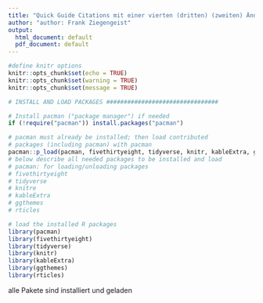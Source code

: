 ```yaml
---
title: "Quick Guide Citations mit einer vierten (dritten) (zweiten) Änderung"
author: "author: Frank Ziegengeist"
output: 
  html_document: default
  pdf_document: default 
---
```


```r
#define knitr options
knitr::opts_chunk$set(echo = TRUE)
knitr::opts_chunk$set(warning = TRUE)
knitr::opts_chunk$set(message = TRUE)

# INSTALL AND LOAD PACKAGES ################################

# Install pacman ("package manager") if needed
if (!require("pacman")) install.packages("pacman")

# pacman must already be installed; then load contributed
# packages (including pacman) with pacman
pacman::p_load(pacman, fivethirtyeight, tidyverse, knitr, kableExtra, ggthemes, rticles)
# below describe all needed packages to be installed and load
# pacman: for loading/unloading packages
# fivethirtyeight 
# tidyverse
# knitre
# kableExtra
# ggthemes
# rticles

# load the installed R packages
library(pacman)
library(fivethirtyeight)
library(tidyverse)
library(knitr)
library(kableExtra)
library(ggthemes)
library(rticles)
```

alle Pakete sind installiert und geladen




